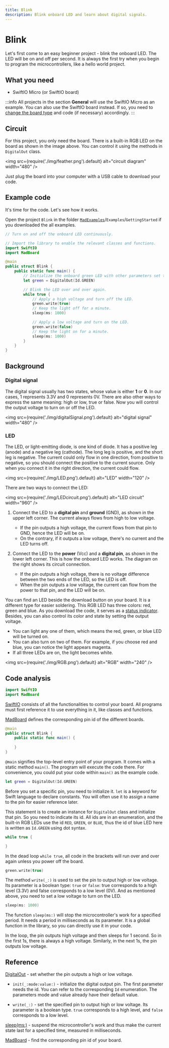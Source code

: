 ```yaml
---
title: Blink
description: Blink onboard LED and learn about digital signals.
---
```


# Blink

Let's first come to an easy beginner project - blink the onboard LED. The LED will be on and off per second. It is always the first try when you begin to program the microcontrollers, like a hello world project. 

## What you need
- SwiftIO Micro (or SwiftIO board)


:::info
All projects in the section **General** will use the SwiftIO Micro as an example. You can also use the SwiftIO board instead. If so, you need to [change the board type](../../../overview/advanced/change-board) and code (if necessary) accordingly.
:::


## Circuit

For this project, you only need the board. There is a built-in RGB LED on the board as shown in the image above. You can control it using the methods in `DigitalOut` class.


<img
  src={require('./img/feather.png').default}
  alt="circuit diagram" width="480"
/>


Just plug the board into your computer with a USB cable to download your code.

## Example code
It's time for the code. Let's see how it works.

Open the project `Blink` in the folder [`MadExamples`](https://github.com/madmachineio/MadExamples)/`Examples`/`GettingStarted` if you downloaded the all examples.

```swift title="Blink.swift" showLineNumbers
// Turn on and off the onboard LED continuously.

// Import the library to enable the relevant classes and functions.
import SwiftIO
import MadBoard

@main
public struct Blink {
    public static func main() {
        // Initialize the onboard green LED with other parameters set to default.
        let green = DigitalOut(Id.GREEN)

        // Blink the LED over and over again.
        while true {
            // Apply a high voltage and turn off the LED.
            green.write(true)
            // Keep the light off for a minute.
            sleep(ms: 1000)

            // Apply a low voltage and turn on the LED.
            green.write(false)
            // Keep the light on for a minute.
            sleep(ms: 1000)
        }
    }
}
```


## Background

### Digital signal
The digital signal usually has two states, whose value is either **1** or **0**. In our cases, 1 represents 3.3V and 0 represents 0V. There are also other ways to express the same meaning: high or low, true or false. Now you will control the output voltage to turn on or off the LED.


<img
  src={require('./img/digitalSignal.png').default}
  alt="digital signal" width="480"
/>

### LED

The LED, or light-emitting diode, is one kind of diode. It has a positive leg (anode) and a negative leg (cathode). The long leg is positive, and the short leg is negative. The current could only flow in one direction, from positive to negative, so you should connect the positive to the current source. Only when you connect it in the right direction, the current could flow.


<img
  src={require('./img/LED.png').default}
  alt="LED" width="120"
/>

There are two ways to connect the LED:


<img
  src={require('./img/LEDcircuit.png').default}
  alt="LED circuit" width="960"
/>

1. Connect the LED to a **digital pin** and **ground** (GND), as shown in the upper left corner. The current always flows from high to low voltage.
    * If the pin outputs a high voltage, the current flows from that pin to GND, hence the LED will be on. 
    * On the contrary, if it outputs a low voltage, there's no current and the LED turns off.

2. Connect the LED to the **power** (Vcc) and a **digital pin**, as shown in the lower left corner. This is how the onboard LED works. The diagram on the right shows its circuit connection.

    * If the pin outputs a high voltage, there is no voltage difference between the two ends of the LED, so the LED is off. 
    * When the pin outputs a low voltage, the current can flow from the power to that pin, and the LED will be on. 
  

You can find an LED beside the download button on your board. It is a different type for easier soldering. This RGB LED has three colors: red, green and blue. As you download the code, it serves as a [status indicator](../../../hardware/swiftio-board#built-in-rgb-led). Besides, you can also control its color and state by setting the output voltage.

* You can light any one of them, which means the red, green, or blue LED will be turned on. 
* You can also turn on two of them. For example, if you choose red and blue, you can notice the light appears magenta. 
* If all three LEDs are on, the light becomes white.

<img
  src={require('./img/RGB.png').default}
  alt="RGB" width="240"
/>

## Code analysis

```swift
import SwiftIO
import MadBoard
```

[SwiftIO](https://madmachineio.github.io/SwiftIO/documentation/swiftio) consists of all the functionalities to control your board. All programs must first reference it to use everything in it, like classes and functions.

[MadBoard](https://github.com/madmachineio/MadBoards) defines the corresponding pin id of the different boards.

```swift
@main
public struct Blink {
    public static func main() {
    
    }
}
```

`@main` signifies the top-level entry point of your program. It comes with a static method `main()`. The program will execute the code there. For convenience, you could put your code within `main()` as the example code.

```swift
let green = DigitalOut(Id.GREEN)
```

Before you set a specific pin, you need to initialize it. `let` is a keyword for Swift language to declare constants. You will often use it to assign a name to the pin for easier reference later. 

This statement is to create an instance for `DigitalOut` class and initialize that pin. So you need to indicate its id. All ids are in an enumeration, and the built-in RGB LEDs use the id `RED`, `GREEN`, or `BLUE`, thus the id of blue LED here is written as `Id.GREEN` using dot syntax. 

```swift
while true {

}
```

In the dead loop `while true`, all code in the brackets will run over and over again unless you power off the board. 

```swift
green.write(true)
```

The method `write(_:)` is used to set the pin to output high or low voltage. Its parameter is a boolean type: `true` or `false`: true corresponds to a high level (3.3V) and false corresponds to a low level (0V). And as mentioned above, you need to set a low voltage to turn on the LED.

```swift
sleep(ms: 1000)
```

The function `sleep(ms:)` will stop the microcontroller's work for a specified period. It needs a period in milliseconds as its parameter. It is a global function in the library, so you can directly use it in your code.

In the loop, the pin outputs high voltage and then sleeps for 1 second. So in the first 1s, there is always a high voltage. Similarly, in the next 1s, the pin outputs low voltage.


## Reference

[DigitalOut](https://madmachineio.github.io/SwiftIO/documentation/swiftio/digitalout) - set whether the pin outputs a high or low voltage.

- `init(_:mode:value:)` - initialize the digital output pin. The first parameter needs the id. You can refer to the corresponding `Id` enumeration. The parameters mode and value already have their default value.

- `write(_:)` - set the specified pin to output high or low voltage. Its parameter is a boolean type. `true` corresponds to a high level, and `false` corresponds to a low level.

[sleep(ms:)](https://madmachineio.github.io/SwiftIO/documentation/swiftio/sleep(ms:)) - suspend the microcontroller's work and thus make the current state last for a specified time, measured in milliseconds.

[MadBoard](https://github.com/madmachineio/MadBoards) - find the corresponding pin id of your board.